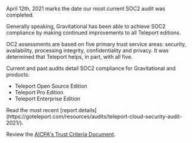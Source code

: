 April 12th, 2021 marks the date our most current SOC2 audit was completed.

Generally speaking, Gravitational has been able to achieve SOC2 compliance by making continued improvements to all Teleport editions. 

OC2 assessments are based on five primary trust service areas: security, availability, processing integrity, confidentiality and privacy. It was determined that Teleport helps, in part, with all five.

Current and past audits detail SOC2 compliance for Gravitational and products:

- Teleport Open Source Edition
- Teleport Pro Edition
- Teleport Enterprise Edition

<Admonition title="SOC2 Report" type="Note">
  Read the most recent [report details](https://goteleport.com/resources/audits/teleport-cloud-security-audit-2021/).

  Review the [AICPA's Trust Criteria Document](https://www.aicpa.org/content/dam/aicpa/interestareas/frc/assuranceadvisoryservices/downloadabledocuments/trust-services-criteria.pdf).
</Admonition>